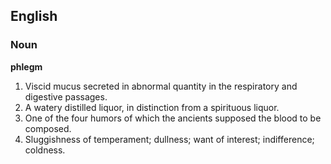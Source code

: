 ==English==
===Noun===
'''phlegm'''
#Viscid mucus secreted in abnormal quantity in the respiratory and digestive passages.
#A watery distilled liquor, in distinction from a spirituous liquor.
#One of the four humors of which the ancients supposed the blood to be composed.
#Sluggishness of temperament; dullness; want of interest; indifference; coldness.